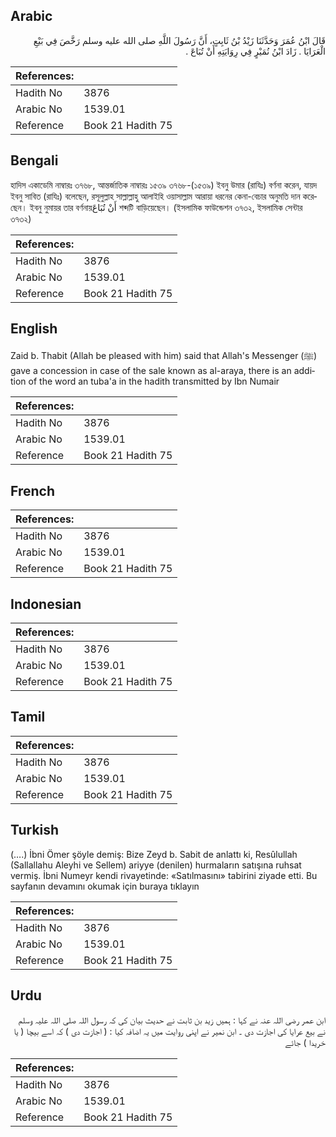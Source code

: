 ## Arabic


<div dir="rtl" lang="ar" style={{fontSize:'larger',backgroundColor:'#f8f9fa',padding:20}}>
قَالَ ابْنُ عُمَرَ وَحَدَّثَنَا زَيْدُ بْنُ ثَابِتٍ، أَنَّ رَسُولَ اللَّهِ صلى الله عليه وسلم رَخَّصَ فِي بَيْعِ الْعَرَايَا ‏.‏ زَادَ ابْنُ نُمَيْرٍ فِي رِوَايَتِهِ أَنْ تُبَاعَ ‏.‏
</div>
<div style={{backgroundColor:'#f8f9fa',padding:20, marginBottom: 10}}><table> <thead> <tr> <th>References:</th> <th></th> </tr> </thead> <tbody><tr><td>Hadith No</td><td>3876</td></tr><tr><td>Arabic No</td><td>1539.01</td></tr><tr><td>Reference</td><td>Book 21 Hadith 75</td></tr></tbody></table></div>

## Bengali


<div dir="ltr" lang="bn" style={{fontSize:'larger',backgroundColor:'#f8f9fa',padding:20}}>
হাদিস একাডেমি নাম্বারঃ ৩৭৬৮, আন্তর্জাতিক নাম্বারঃ ১৫৩৯ ৩৭৬৮-(১৫৩৯) ইবনু উমার (রাযিঃ) বর্ণনা করেন, যায়দ ইবনু সাবিত (রাযিঃ) বলেছেন, রসূলুল্লাহ সাল্লাল্লাহু আলাইহি ওয়াসাল্লাম আরায়া ধরনের কেনা-বেচার অনুমতি দান করেছেন। ইবনু নুমায়র তার বর্ণনায়أَنْ تُبَاعَ শব্দটি বাড়িয়েছেন। (ইসলামিক ফাউন্ডেশন ৩৭৩২, ইসলামিক সেন্টার ৩৭৩২)
</div>
<div style={{backgroundColor:'#f8f9fa',padding:20, marginBottom: 10}}><table> <thead> <tr> <th>References:</th> <th></th> </tr> </thead> <tbody><tr><td>Hadith No</td><td>3876</td></tr><tr><td>Arabic No</td><td>1539.01</td></tr><tr><td>Reference</td><td>Book 21 Hadith 75</td></tr></tbody></table></div>

## English


<div dir="ltr" lang="en" style={{fontSize:'larger',backgroundColor:'#f8f9fa',padding:20}}>
Zaid b. Thabit (Allah be pleased with him) said that Allah's Messenger (ﷺ) gave a concession in case of the sale known as al-araya, there is an addition of the word an tuba'a in the hadith transmitted by Ibn Numair
</div>
<div style={{backgroundColor:'#f8f9fa',padding:20, marginBottom: 10}}><table> <thead> <tr> <th>References:</th> <th></th> </tr> </thead> <tbody><tr><td>Hadith No</td><td>3876</td></tr><tr><td>Arabic No</td><td>1539.01</td></tr><tr><td>Reference</td><td>Book 21 Hadith 75</td></tr></tbody></table></div>

## French


<div dir="ltr" lang="fr" style={{fontSize:'larger',backgroundColor:'#f8f9fa',padding:20}}>

</div>
<div style={{backgroundColor:'#f8f9fa',padding:20, marginBottom: 10}}><table> <thead> <tr> <th>References:</th> <th></th> </tr> </thead> <tbody><tr><td>Hadith No</td><td>3876</td></tr><tr><td>Arabic No</td><td>1539.01</td></tr><tr><td>Reference</td><td>Book 21 Hadith 75</td></tr></tbody></table></div>

## Indonesian


<div dir="ltr" lang="id" style={{fontSize:'larger',backgroundColor:'#f8f9fa',padding:20}}>

</div>
<div style={{backgroundColor:'#f8f9fa',padding:20, marginBottom: 10}}><table> <thead> <tr> <th>References:</th> <th></th> </tr> </thead> <tbody><tr><td>Hadith No</td><td>3876</td></tr><tr><td>Arabic No</td><td>1539.01</td></tr><tr><td>Reference</td><td>Book 21 Hadith 75</td></tr></tbody></table></div>

## Tamil


<div dir="ltr" lang="ta" style={{fontSize:'larger',backgroundColor:'#f8f9fa',padding:20}}>

</div>
<div style={{backgroundColor:'#f8f9fa',padding:20, marginBottom: 10}}><table> <thead> <tr> <th>References:</th> <th></th> </tr> </thead> <tbody><tr><td>Hadith No</td><td>3876</td></tr><tr><td>Arabic No</td><td>1539.01</td></tr><tr><td>Reference</td><td>Book 21 Hadith 75</td></tr></tbody></table></div>

## Turkish


<div dir="ltr" lang="tr" style={{fontSize:'larger',backgroundColor:'#f8f9fa',padding:20}}>
(….) İbni Ömer şöyle demiş: Bize Zeyd b. Sabit de anlattı ki, Resûlullah (Sallallahu Aleyhi ve Sellem) ariyye (denilen) hurmaların satışına ruhsat vermiş. İbni Numeyr kendi rivayetinde: «Satılmasını» tabirini ziyade etti. Bu sayfanın devamını okumak için buraya tıklayın
</div>
<div style={{backgroundColor:'#f8f9fa',padding:20, marginBottom: 10}}><table> <thead> <tr> <th>References:</th> <th></th> </tr> </thead> <tbody><tr><td>Hadith No</td><td>3876</td></tr><tr><td>Arabic No</td><td>1539.01</td></tr><tr><td>Reference</td><td>Book 21 Hadith 75</td></tr></tbody></table></div>

## Urdu


<div dir="rtl" lang="ur" style={{fontSize:'larger',backgroundColor:'#f8f9fa',padding:20}}>
ابن عمر رضی اللہ عنہ نے کہا : ہمیں زید بن ثابت نے حدیث بیان کی کہ رسول اللہ صلی اللہ علیہ وسلم نے بیع عرایا کی اجازت دی ۔ ابن نمیر نے اپنی روایت میں یہ اضافہ کیا : ( اجازت دی ) کہ اسے بیچا ( یا خریدا ) جائے
</div>
<div style={{backgroundColor:'#f8f9fa',padding:20, marginBottom: 10}}><table> <thead> <tr> <th>References:</th> <th></th> </tr> </thead> <tbody><tr><td>Hadith No</td><td>3876</td></tr><tr><td>Arabic No</td><td>1539.01</td></tr><tr><td>Reference</td><td>Book 21 Hadith 75</td></tr></tbody></table></div>